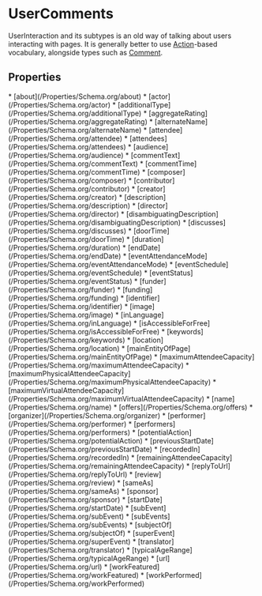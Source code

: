   
# UserComments

UserInteraction and its subtypes is an old way of talking about users interacting with pages. It is generally better to use <a class="localLink" href="/Action">Action</a>-based vocabulary, alongside types such as <a class="localLink" href="/Comment">Comment</a>.

## Properties

<Grid>
* [about](/Properties/Schema.org/about)
* [actor](/Properties/Schema.org/actor)
* [additionalType](/Properties/Schema.org/additionalType)
* [aggregateRating](/Properties/Schema.org/aggregateRating)
* [alternateName](/Properties/Schema.org/alternateName)
* [attendee](/Properties/Schema.org/attendee)
* [attendees](/Properties/Schema.org/attendees)
* [audience](/Properties/Schema.org/audience)
* [commentText](/Properties/Schema.org/commentText)
* [commentTime](/Properties/Schema.org/commentTime)
* [composer](/Properties/Schema.org/composer)
* [contributor](/Properties/Schema.org/contributor)
* [creator](/Properties/Schema.org/creator)
* [description](/Properties/Schema.org/description)
* [director](/Properties/Schema.org/director)
* [disambiguatingDescription](/Properties/Schema.org/disambiguatingDescription)
* [discusses](/Properties/Schema.org/discusses)
* [doorTime](/Properties/Schema.org/doorTime)
* [duration](/Properties/Schema.org/duration)
* [endDate](/Properties/Schema.org/endDate)
* [eventAttendanceMode](/Properties/Schema.org/eventAttendanceMode)
* [eventSchedule](/Properties/Schema.org/eventSchedule)
* [eventStatus](/Properties/Schema.org/eventStatus)
* [funder](/Properties/Schema.org/funder)
* [funding](/Properties/Schema.org/funding)
* [identifier](/Properties/Schema.org/identifier)
* [image](/Properties/Schema.org/image)
* [inLanguage](/Properties/Schema.org/inLanguage)
* [isAccessibleForFree](/Properties/Schema.org/isAccessibleForFree)
* [keywords](/Properties/Schema.org/keywords)
* [location](/Properties/Schema.org/location)
* [mainEntityOfPage](/Properties/Schema.org/mainEntityOfPage)
* [maximumAttendeeCapacity](/Properties/Schema.org/maximumAttendeeCapacity)
* [maximumPhysicalAttendeeCapacity](/Properties/Schema.org/maximumPhysicalAttendeeCapacity)
* [maximumVirtualAttendeeCapacity](/Properties/Schema.org/maximumVirtualAttendeeCapacity)
* [name](/Properties/Schema.org/name)
* [offers](/Properties/Schema.org/offers)
* [organizer](/Properties/Schema.org/organizer)
* [performer](/Properties/Schema.org/performer)
* [performers](/Properties/Schema.org/performers)
* [potentialAction](/Properties/Schema.org/potentialAction)
* [previousStartDate](/Properties/Schema.org/previousStartDate)
* [recordedIn](/Properties/Schema.org/recordedIn)
* [remainingAttendeeCapacity](/Properties/Schema.org/remainingAttendeeCapacity)
* [replyToUrl](/Properties/Schema.org/replyToUrl)
* [review](/Properties/Schema.org/review)
* [sameAs](/Properties/Schema.org/sameAs)
* [sponsor](/Properties/Schema.org/sponsor)
* [startDate](/Properties/Schema.org/startDate)
* [subEvent](/Properties/Schema.org/subEvent)
* [subEvents](/Properties/Schema.org/subEvents)
* [subjectOf](/Properties/Schema.org/subjectOf)
* [superEvent](/Properties/Schema.org/superEvent)
* [translator](/Properties/Schema.org/translator)
* [typicalAgeRange](/Properties/Schema.org/typicalAgeRange)
* [url](/Properties/Schema.org/url)
* [workFeatured](/Properties/Schema.org/workFeatured)
* [workPerformed](/Properties/Schema.org/workPerformed)
</Grid>

